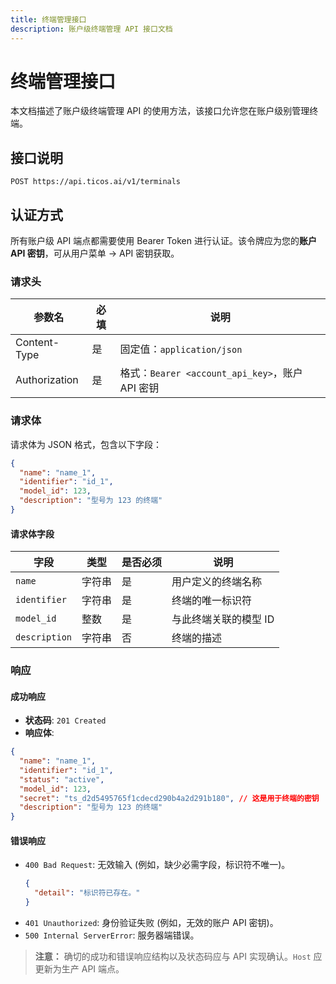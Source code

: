 ```yaml
---
title: 终端管理接口
description: 账户级终端管理 API 接口文档
---
```


# 终端管理接口

本文档描述了账户级终端管理 API 的使用方法，该接口允许您在账户级别管理终端。

## 接口说明

```
POST https://api.ticos.ai/v1/terminals
```

## 认证方式

所有账户级 API 端点都需要使用 Bearer Token 进行认证。该令牌应为您的**账户 API 密钥**，可从用户菜单 → API 密钥获取。

### 请求头

| 参数名 | 必填 | 说明 |
| ----- | --- | ---- |
| Content-Type | 是 | 固定值：`application/json` |
| Authorization | 是 | 格式：`Bearer <account_api_key>`，账户 API 密钥 |

### 请求体

请求体为 JSON 格式，包含以下字段：

```json
{
  "name": "name_1",
  "identifier": "id_1",
  "model_id": 123,
  "description": "型号为 123 的终端"
}
```

#### 请求体字段

| 字段 | 类型 | 是否必须 | 说明 |
| ----- | --- | ---- | ---- |
| `name` | 字符串 | 是 | 用户定义的终端名称 |
| `identifier` | 字符串 | 是 | 终端的唯一标识符 |
| `model_id` | 整数 | 是 | 与此终端关联的模型 ID |
| `description` | 字符串 | 否 | 终端的描述 |

### 响应

#### 成功响应

- **状态码**: `201 Created`
- **响应体**:

```json
{
  "name": "name_1",
  "identifier": "id_1",
  "status": "active",
  "model_id": 123,
  "secret": "ts_d2d5495765f1cdecd290b4a2d291b180", // 这是用于终端的密钥
  "description": "型号为 123 的终端"
}
```

#### 错误响应

*   `400 Bad Request`: 无效输入 (例如，缺少必需字段，标识符不唯一)。
    ```json
    {
      "detail": "标识符已存在。"
    }
    ```
*   `401 Unauthorized`: 身份验证失败 (例如，无效的账户 API 密钥)。
*   `500 Internal ServerError`: 服务器端错误。

> **注意：** 确切的成功和错误响应结构以及状态码应与 API 实现确认。`Host` 应更新为生产 API 端点。
